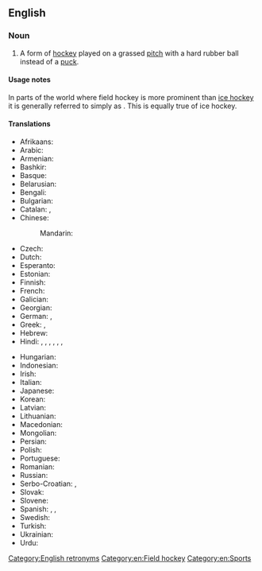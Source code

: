 ==English==
{{wikipedia}}

===Noun===
{{en-noun|-}}

# A form of [[hockey]] played on a grassed [[pitch]] with a hard rubber ball instead of a [[puck]].

====Usage notes====
In parts of the world where field hockey is more prominent than [[ice hockey]] it is generally referred to simply as {{m|en|hockey}}. This is equally true of ice hockey.

====Translations====
{{trans-top|form of hockey}}
* Afrikaans: {{t|af|veldhokkie}}
* Arabic: {{t|ar|هوكي الحقل}}
* Armenian: {{t+|hy|մականախաղ}}
* Bashkir: {{t|ba|үлән хоккейы}}
* Basque: {{t|eu|belar hockey}}
* Belarusian: {{t|be|хакей на траве|m}}
* Bengali: {{t|bn|ফিল্ড হকি}}
* Bulgarian: {{t|bg|хокей на трева|m}}
* Catalan: {{t+|ca|hoquei sobre herba|m}}, {{t+|ca|hoquei}}
* Chinese:
*: Mandarin: {{t+|cmn|曲棍球|tr=qūgùnqiú|sc=Hani}}
* Czech: {{t|cs|pozemní hokej|m}}
* Dutch: {{t+|nl|hockey|n}}
* Esperanto: {{t|eo|gazonhokeo}}
* Estonian: {{t|et|maahoki}}
* Finnish: {{t+|fi|maahockey}}
* French: {{t+|fr|hockey sur gazon|m}}
* Galician: {{t|gl|hóckey sobre herba}}
* Georgian: {{t|ka|ბალახის ჰოკეი}}
* German: {{t+|de|Hockey|n}}, {{t+|de|Feldhockey|n}}
* Greek: {{t|el|χόκεϊ επί χόρτου}}, {{t|el|χόκεϋ επί χόρτου}}
* Hebrew: {{t|he|הוקי שדה}}
* Hindi: {{t|hi|हॉकी|m}}, {{t+|hi|हाकी|m}}, {{t|hi|हकी}}, {{t|hi|होकी|m}}, {{t|hi|फ़ील्ड हॉकी|m}}, {{t|hi|फील्ड हॉकी|m}}, {{t|hi|मैदानी हॉकी|m}}
{{trans-mid}}
* Hungarian: {{t+|hu|gyeplabda}}
* Indonesian: {{t|id|hoki lapangan}}
* Irish: {{t|ga|haca|m}}
* Italian: {{t|it|hockey su prato|m}}
* Japanese: {{t+|ja|フィールドホッケー|tr=fīrudohokkē|sc=Jpan}}
* Korean: {{t+|ko|필드하키}}
* Latvian: {{t|lv|lauka hokejs}}
* Lithuanian: {{t|lt|žolės riedulys}}
* Macedonian: {{t|mk|хокеј на трева|m}}
* Mongolian: {{t|mn|талбайн хоккей|sc=Cyrl}}
* Persian: {{t|fa|هاکی روی چمن}}
* Polish: {{t+|pl|hokej na trawie|m}}
* Portuguese: {{t|pt|hóquei em campo}}
* Romanian: {{t|ro|hochei pe iarbă|n}}
* Russian: {{t+|ru|хокке́й на траве́|m}}
* Serbo-Croatian: {{t|sh|hokej na travi|m}}, {{t|sh|хокеј на трави|m}}
* Slovak: {{t|sk|pozemný hokej}}
* Slovene: {{t|sl|hokej na travi}}
* Spanish: {{t|es|hockey sobre hierba|m}}, {{t|es|hockey sobre césped|m}}, {{t|es|hockey sobre pasto|m}} {{q|Latin America}}
* Swedish: {{t+|sv|landhockey|c}}
* Turkish: {{t|tr|çim hokeyi}}
* Ukrainian: {{t|uk|хокей на траві|m}}
* Urdu: {{t|ur|فیلڈ ہاکی}}
{{trans-bottom}}

[[Category:English retronyms]]
[[Category:en:Field hockey]]
[[Category:en:Sports]]